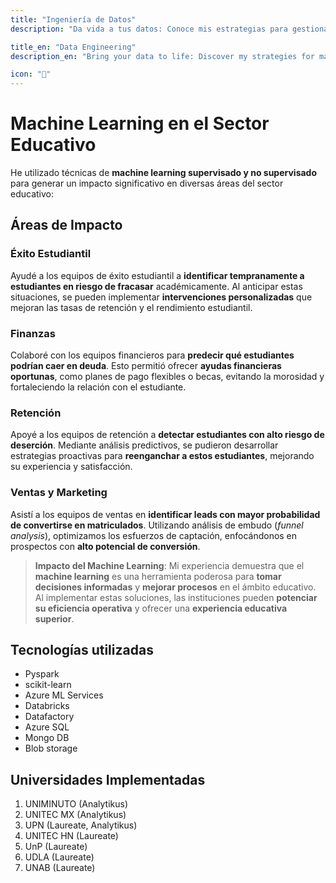 ```yaml
---
title: "Ingeniería de Datos"
description: "Da vida a tus datos: Conoce mis estrategias para gestionar y analizar datos educativos de manera eficiente y efectiva."

title_en: "Data Engineering"
description_en: "Bring your data to life: Discover my strategies for managing and analyzing educational data efficiently and effectively."

icon: "🔧"
---
```


# Machine Learning en el Sector Educativo

He utilizado técnicas de **machine learning supervisado y no supervisado** para generar un impacto significativo en diversas áreas del sector educativo:

## Áreas de Impacto

### Éxito Estudiantil

Ayudé a los equipos de éxito estudiantil a **identificar tempranamente a estudiantes en riesgo de fracasar** académicamente. Al anticipar estas situaciones, se pueden implementar **intervenciones personalizadas** que mejoran las tasas de retención y el rendimiento estudiantil.

### Finanzas

Colaboré con los equipos financieros para **predecir qué estudiantes podrían caer en deuda**. Esto permitió ofrecer **ayudas financieras oportunas**, como planes de pago flexibles o becas, evitando la morosidad y fortaleciendo la relación con el estudiante.

### Retención

Apoyé a los equipos de retención a **detectar estudiantes con alto riesgo de deserción**. Mediante análisis predictivos, se pudieron desarrollar estrategias proactivas para **reenganchar a estos estudiantes**, mejorando su experiencia y satisfacción.

### Ventas y Marketing

Asistí a los equipos de ventas en **identificar leads con mayor probabilidad de convertirse en matriculados**. Utilizando análisis de embudo (*funnel analysis*), optimizamos los esfuerzos de captación, enfocándonos en prospectos con **alto potencial de conversión**.

> **Impacto del Machine Learning**: Mi experiencia demuestra que el **machine learning** es una herramienta poderosa para **tomar decisiones informadas** y **mejorar procesos** en el ámbito educativo. Al implementar estas soluciones, las instituciones pueden **potenciar su eficiencia operativa** y ofrecer una **experiencia educativa superior**.

## Tecnologías utilizadas

- Pyspark
- scikit-learn
- Azure ML Services
- Databricks
- Datafactory
- Azure SQL
- Mongo DB
- Blob storage

## Universidades Implementadas

1. UNIMINUTO (Analytikus)
2. UNITEC MX  (Analytikus)
3. UPN (Laureate, Analytikus)
4. UNITEC HN (Laureate)
5. UnP (Laureate)
6. UDLA (Laureate)
7. UNAB (Laureate)
